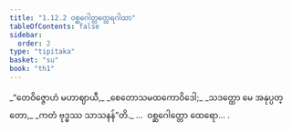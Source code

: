 ```yaml
---
title: "1.12.2 ဝစ္ဆဂေါတ္တတ္ထေရဂါထာ"
tableOfContents: false
sidebar:
  order: 2
type: "tipitaka"
basket: "su"
book: "th1"
---
```



<DynamicBreadcrumb />

<Division number="112" book="th1" e="ch" v="19" p="244">

<Paragraph number="251" type="verses" book="th1">
_“တေဝိဇ္ဇောဟံ မဟာဈာယီ,_  
_စေတောသမထကောဝိဒေါ;_  
_သဒတ္ထော မေ အနုပ္ပတ္တော,_  
_ကတံ ဗုဒ္ဓဿ သာသနန်”တိ._  


</Paragraph>
</Division>

<Paragraph number="252" type="center" book="th1">
…  ဝစ္ဆဂေါတ္တော ထေရော… .
</Paragraph>